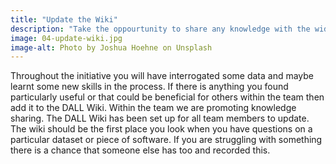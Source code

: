 ```yaml
---
title: "Update the Wiki"
description: "Take the oppourtunity to share any knowledge with the wider team."
image: 04-update-wiki.jpg
image-alt: Photo by Joshua Hoehne on Unsplash
---
```

  
  
Throughout the initiative you will have interrogated some data and maybe learnt some new skills in the process. If there is anything you found particularly useful or that could be beneficial for others within the team then add it to the DALL Wiki. Within the team we are promoting knowledge sharing. The DALL Wiki has been set up for all team members to update. The wiki should be the first place you look when you have questions on a particular dataset or piece of software. If you are struggling with something there is a chance that someone else has too and recorded this.
